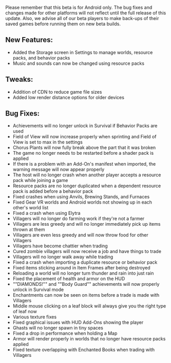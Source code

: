 Please remember that this beta is for Android only. The bug fixes and changes made for other platforms will not reflect until the full release of this update. Also, we advise all of our beta players to make back-ups of their saved games before running them on new beta builds.

## **New Features:**

-   Added the Storage screen in Settings to manage worlds, resource packs, and behavior packs
-   Music and sounds can now be changed using resource packs

## **Tweaks:**

-   Addition of CDN to reduce game file sizes
-   Added low render distance options for older devices

## **Bug Fixes:**

-   Achievements will no longer unlock in Survival if Behavior Packs are used
-   Field of View will now increase properly when sprinting and Field of View is set to max in the settings
-   Chorus Plants will now fully break above the part that it was broken
-   The game no longer needs to be restarted before a shader pack is applied
-   If there is a problem with an Add-On's manifest when imported, the warning message will now appear properly
-   The host will no longer crash when another player accepts a resource pack while joining a game
-   Resource packs are no longer duplicated when a dependent resource pack is added before a behavior pack
-   Fixed crashes when using Anvils, Brewing Stands, and Furnaces
-   Fixed Gear VR worlds and Android worlds not showing up in each other's world list
-   Fixed a crash when using Elytra
-   Villagers will no longer do farming work if they're not a farmer
-   Villagers are less greedy and will no longer immediately pick up items thrown at them
-   Villagers are even less greedy and will now throw food for other Villagers
-   Villagers have become chattier when trading
-   Cured zombie villagers will now receive a job and have things to trade
-   Villagers will no longer walk away while trading
-   Fixed a crash when importing a duplicate resource or behavior pack
-   Fixed items sticking around in Item Frames after being destroyed
-   Reloading a world will no longer turn thunder and rain into just rain
-   Fixed the placement of health and armor on the HUD
-   ""DIAMONDS!"" and ""Body Guard"" achievements will now properly unlock in Survival mode
-   Enchantments can now be seen on items before a trade is made with Villagers
-   Middle mouse clicking on a leaf block will always give you the right type of leaf now
-   Various texture fixes
-   Fixed graphical issues with HUD Add-Ons showing the player
-   Ghasts will no longer spawn in tiny spaces
-   Fixed a drop in performance when holding a Map
-   Armor will render properly in worlds that no longer have resource packs applied
-   Fixed texture overlapping with Enchanted Books when trading with Villagers